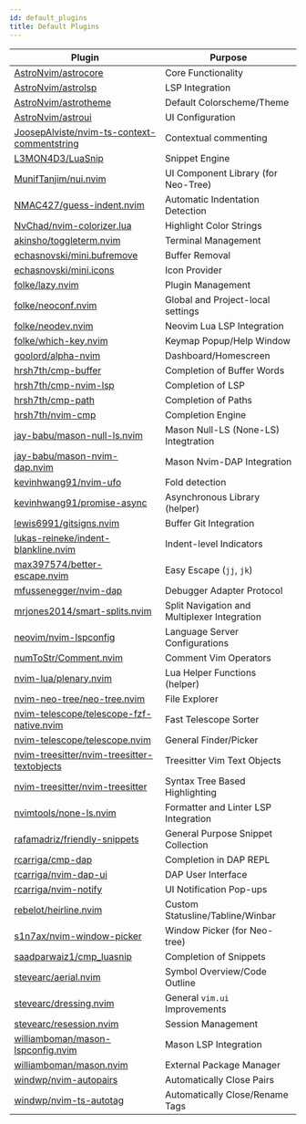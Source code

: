 ```yaml
---
id: default_plugins
title: Default Plugins
---
```


| Plugin                                                                                                        | Purpose                                      |
| ------------------------------------------------------------------------------------------------------------- | -------------------------------------------- |
| [AstroNvim/astrocore](https://github.com/AstroNvim/astrocore)                                                 | Core Functionality                           |
| [AstroNvim/astrolsp](https://github.com/AstroNvim/astrolsp)                                                   | LSP Integration                              |
| [AstroNvim/astrotheme](https://github.com/AstroNvim/astrotheme)                                               | Default Colorscheme/Theme                    |
| [AstroNvim/astroui](https://github.com/AstroNvim/astroui)                                                     | UI Configuration                             |
| [JoosepAlviste/nvim-ts-context-commentstring](https://github.com/JoosepAlviste/nvim-ts-context-commentstring) | Contextual commenting                        |
| [L3MON4D3/LuaSnip](https://github.com/L3MON4D3/LuaSnip)                                                       | Snippet Engine                               |
| [MunifTanjim/nui.nvim](https://github.com/MunifTanjim/nui.nvim)                                               | UI Component Library (for Neo-Tree)          |
| [NMAC427/guess-indent.nvim](https://github.com/NMAC427/guess-indent.nvim)                                     | Automatic Indentation Detection              |
| [NvChad/nvim-colorizer.lua](https://github.com/NvChad/nvim-colorizer.lua)                                     | Highlight Color Strings                      |
| [akinsho/toggleterm.nvim](https://github.com/akinsho/toggleterm.nvim)                                         | Terminal Management                          |
| [echasnovski/mini.bufremove](https://github.com/echasnovski/mini.bufremove)                                   | Buffer Removal                               |
| [echasnovski/mini.icons](https://github.com/echasnovski/mini.icons)                                           | Icon Provider                                |
| [folke/lazy.nvim](https://github.com/folke/lazy.nvim)                                                         | Plugin Management                            |
| [folke/neoconf.nvim](https://github.com/folke/neoconf.nvim)                                                   | Global and Project-local settings            |
| [folke/neodev.nvim](https://github.com/folke/neodev.nvim)                                                     | Neovim Lua LSP Integration                   |
| [folke/which-key.nvim](https://github.com/folke/which-key.nvim)                                               | Keymap Popup/Help Window                     |
| [goolord/alpha-nvim](https://github.com/goolord/alpha-nvim)                                                   | Dashboard/Homescreen                         |
| [hrsh7th/cmp-buffer](https://github.com/hrsh7th/cmp-buffer)                                                   | Completion of Buffer Words                   |
| [hrsh7th/cmp-nvim-lsp](https://github.com/hrsh7th/cmp-nvim-lsp)                                               | Completion of LSP                            |
| [hrsh7th/cmp-path](https://github.com/hrsh7th/cmp-path)                                                       | Completion of Paths                          |
| [hrsh7th/nvim-cmp](https://github.com/hrsh7th/nvim-cmp)                                                       | Completion Engine                            |
| [jay-babu/mason-null-ls.nvim](https://github.com/jay-babu/mason-null-ls.nvim)                                 | Mason Null-LS (None-LS) Integtration         |
| [jay-babu/mason-nvim-dap.nvim](https://github.com/jay-babu/mason-nvim-dap.nvim)                               | Mason Nvim-DAP Integration                   |
| [kevinhwang91/nvim-ufo](https://github.com/kevinhwang91/nvim-ufo)                                             | Fold detection                               |
| [kevinhwang91/promise-async](https://github.com/kevinhwang91/promise-async)                                   | Asynchronous Library (helper)                |
| [lewis6991/gitsigns.nvim](https://github.com/lewis6991/gitsigns.nvim)                                         | Buffer Git Integration                       |
| [lukas-reineke/indent-blankline.nvim](https://github.com/lukas-reineke/indent-blankline.nvim)                 | Indent-level Indicators                      |
| [max397574/better-escape.nvim](https://github.com/max397574/better-escape.nvim)                               | Easy Escape (`jj`, `jk`)                     |
| [mfussenegger/nvim-dap](https://github.com/mfussenegger/nvim-dap)                                             | Debugger Adapter Protocol                    |
| [mrjones2014/smart-splits.nvim](https://github.com/mrjones2014/smart-splits.nvim)                             | Split Navigation and Multiplexer Integration |
| [neovim/nvim-lspconfig](https://github.com/neovim/nvim-lspconfig)                                             | Language Server Configurations               |
| [numToStr/Comment.nvim](https://github.com/numToStr/Comment.nvim)                                             | Comment Vim Operators                        |
| [nvim-lua/plenary.nvim](https://github.com/nvim-lua/plenary.nvim)                                             | Lua Helper Functions (helper)                |
| [nvim-neo-tree/neo-tree.nvim](https://github.com/nvim-neo-tree/neo-tree.nvim)                                 | File Explorer                                |
| [nvim-telescope/telescope-fzf-native.nvim](https://github.com/nvim-telescope/telescope-fzf-native.nvim)       | Fast Telescope Sorter                        |
| [nvim-telescope/telescope.nvim](https://github.com/nvim-telescope/telescope.nvim)                             | General Finder/Picker                        |
| [nvim-treesitter/nvim-treesitter-textobjects](https://github.com/nvim-treesitter/nvim-treesitter-textobjects) | Treesitter Vim Text Objects                  |
| [nvim-treesitter/nvim-treesitter](https://github.com/nvim-treesitter/nvim-treesitter)                         | Syntax Tree Based Highlighting               |
| [nvimtools/none-ls.nvim](https://github.com/nvimtools/none-ls.nvim)                                           | Formatter and Linter LSP Integration         |
| [rafamadriz/friendly-snippets](https://github.com/rafamadriz/friendly-snippets)                               | General Purpose Snippet Collection           |
| [rcarriga/cmp-dap](https://github.com/rcarriga/cmp-dap)                                                       | Completion in DAP REPL                       |
| [rcarriga/nvim-dap-ui](https://github.com/rcarriga/nvim-dap-ui)                                               | DAP User Interface                           |
| [rcarriga/nvim-notify](https://github.com/rcarriga/nvim-notify)                                               | UI Notification Pop-ups                      |
| [rebelot/heirline.nvim](https://github.com/rebelot/heirline.nvim)                                             | Custom Statusline/Tabline/Winbar             |
| [s1n7ax/nvim-window-picker](https://github.com/s1n7ax/nvim-window-picker)                                     | Window Picker (for Neo-tree)                 |
| [saadparwaiz1/cmp_luasnip](https://github.com/saadparwaiz1/cmp_luasnip)                                       | Completion of Snippets                       |
| [stevearc/aerial.nvim](https://github.com/stevearc/aerial.nvim)                                               | Symbol Overview/Code Outline                 |
| [stevearc/dressing.nvim](https://github.com/stevearc/dressing.nvim)                                           | General `vim.ui` Improvements                |
| [stevearc/resession.nvim](https://github.com/stevearc/resession.nvim)                                         | Session Management                           |
| [williamboman/mason-lspconfig.nvim](https://github.com/williamboman/mason-lspconfig.nvim)                     | Mason LSP Integration                        |
| [williamboman/mason.nvim](https://github.com/williamboman/mason.nvim)                                         | External Package Manager                     |
| [windwp/nvim-autopairs](https://github.com/windwp/nvim-autopairs)                                             | Automatically Close Pairs                    |
| [windwp/nvim-ts-autotag](https://github.com/windwp/nvim-ts-autotag)                                           | Automatically Close/Rename Tags              |
